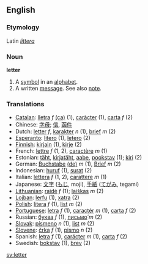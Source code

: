 ==English==
===Etymology===
Latin ''[[littera]]''
===Noun===
'''letter'''

# A [[symbol]] in an [[alphabet]].
# A written [[message]]. See also [[note]].

===Translations===
*[[Catalan]]: [[lletra]] ''f'' [[:ca:lletra|(ca)]] (1), [[caràcter]] (1), [[carta]] ''f'' (2)
*Chinese: [[字母]]; [[信]], [[函件]]
*Dutch: [[letter]] ''f'', [[karakter]] ''n'' (1), [[brief]] ''m'' (2)
*[[Esperanto]]: [[litero]] (1), [[letero]] (2)
*[[Finnish]]: [[kirjain]] (1), [[kirje]] (2)
*French: [[lettre]] ''f'' (1, 2), [[caractère]] ''m'' (1)
*Estonian: [[täht]], [[kirjatäht]], [[aabe]], [[pookstav]] (1); [[kiri]] (2)
*German: [[Buchstabe]] [[:de:Buchstabe|(de)]] ''m'' (1), [[Brief]] ''m'' (2)
*Indonesian: [[huruf]] (1), [[surat]] (2)
*Italian: [[lettera]] ''f'' (1, 2), [[carattere]] ''m'' (1)
*Japanese: [[文字]] ([[もじ]], moji), [[手紙]] ([[てがみ]], tegami)
*[[Lithuanian]]: [[raidė]] ''f'' (1); [[laiškas]] ''m'' (2)
*[[Lojban]]: [[lerfu]] (1), [[xatra]] (2)
*[[Polish]]: [[litera]] ''f'' (1), [[list]] ''m'' (2)
*[[Portuguese]]: [[letra]] ''f'' (1), [[caractér]] ''m'' (1), [[carta]] ''f'' (2)
*Russian: [[буква]] ''f'' (1), [[письмо|письмо́]] ''m'' (2)
*[[Slovak]]: [[písmeno]] ''n'' (1), [[list]] ''m'' (2)
*[[Slovene]]: [[črka]] ''f'' (1), [[pismo]] ''n'' (2)
*Spanish: [[letra]] ''f'' (1), [[carácter]] ''m'' (1), [[carta]] ''f'' (2)
*Swedish: [[bokstav]] (1), [[brev]] (2)

[[sv:letter]]